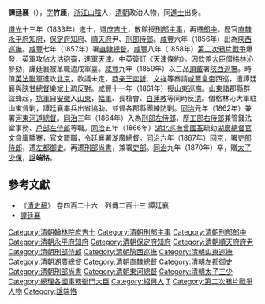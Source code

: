 '''譚廷襄'''（{{bd|？||1870年|}}），[[表字|字]]'''竹厓'''，[[浙江|浙江]][[山陰|山陰]]人，[[清朝|清朝]]政治人物，同[[進士|進士]]出身。

[[道光|道光]]十三年（1833年）進士，選[[庶吉士|庶吉士]]，散館授[[刑部|刑部]][[主事|主事]]，再遷[[郎中|郎中]]。歷官[[直隸|直隸]][[永平府|永平府]][[知府|知府]]，[[保定府|保定府]][[知府|知府]]、[[順天府|順天府]]尹、[[刑部侍郎|刑部侍郎]]。[[咸豐|咸豐]]六年（1856年）出為[[陝西巡撫|陝西巡撫]]。[[咸豐|咸豐]]七年（1857年）署[[直隸總督|直隸總督]]。[[咸豐|咸豐]]八年（1858年）[[第二次鴉片戰爭|第二次鴉片戰爭]]爆發，英軍攻佔[[大沽砲臺|大沽砲臺]]，進軍[[天津|天津]]。中英簽訂《[[天津條約|天津條約]]》。因[[欽差大臣|欽差大臣]][[僧格林沁|僧格林沁]]參劾，譚廷襄被革職遣戍軍臺。[[咸豐|咸豐]]九年（1859年）以三品[[頂戴|頂戴]]署[[陝西巡撫|陝西巡撫]]。時值[[英法聯軍|英法聯軍]]進攻[[北京|北京]]，款議未定，[[恭亲王|恭亲王]][[奕訢|奕訢]]、[[文祥|文祥]]等奏請[[咸豐皇帝|咸豐皇帝]]西巡，遭譚廷襄與[[陝甘總督|陝甘總督]]樂斌上疏反對。[[咸豐|咸豐]]十一年（1861年）授[[山東巡撫|山東巡撫]]。[[山東|山東]]諸郡縣群盜蜂起，[[捻軍|捻軍]]自[[安徽|安徽]]入[[山東|山東]]，[[幅軍|幅軍]]、長槍會、[[白蓮教|白蓮教]]等同時反[[清|清]]。僧格林沁大軍駐山東督剿，譚廷襄率兵出省協助，並督各郡縣團練防剿。[[同治|同治]]元年（1862年）兼署[[河東|河東]][[河道總督|河道總督]]。[[同治|同治]]三年（1864年）入為[[刑部左侍郎|刑部左侍郎]]，歷[[工部右侍郎|工部右侍郎]]兼管錢法堂事務、[[戶部左侍郎|戶部左侍郎]]等職。[[同治|同治]]五年（1866年）[[湖北巡撫|湖北巡撫]][[曾國荃|曾國荃]]疏劾[[湖廣總督|湖廣總督]][[官文|官文]]貪庸驕蹇，官文罷職，令廷襄署湖廣總督。[[同治|同治]]六年（1867年）回[[京|京]]，署[[吏部侍郎|吏部侍郎]]，遷[[左都御史|左都御史]]。再遷[[刑部尚書|刑部尚書]]，兼署[[吏部|吏部]]。[[同治|同治]]九年（1870年）卒，贈[[太子少保|太子少保]]，[[諡|諡]]'''端恪'''。

==參考文獻==
*《[[清史稿|清史稿]]》 卷四百二十六　列傳二百十三 譚廷襄
*[http://npmhost.npm.gov.tw/ttscgi2/ttsquery?0:0:npmauac:TM%3D%C3%D3%A7%CA%C1%B8 譚廷襄] {{Wayback|url=http://npmhost.npm.gov.tw/ttscgi2/ttsquery?0:0:npmauac:TM%3D%C3%D3%A7%CA%C1%B8 |date=20210414014814 }} 

{{道光十三年癸巳科殿試金榜}}
{{DEFAULTSORT:Tan譚}}

[[Category:清朝翰林院庶吉士|Category:清朝翰林院庶吉士]]
[[Category:清朝刑部主事|Category:清朝刑部主事]]
[[Category:清朝刑部郎中|Category:清朝刑部郎中]]
[[Category:清朝永平府知府|Category:清朝永平府知府]]
[[Category:清朝保定府知府|Category:清朝保定府知府]]
[[Category:清朝順天府府尹|Category:清朝順天府府尹]]
[[Category:清朝刑部侍郎|Category:清朝刑部侍郎]]
[[Category:清朝陝西巡撫|Category:清朝陝西巡撫]]
[[Category:清朝山東巡撫|Category:清朝山東巡撫]]
[[Category:清朝湖廣總督|Category:清朝湖廣總督]]
[[Category:清朝直隸總督|Category:清朝直隸總督]]
[[Category:清朝左都御史|Category:清朝左都御史]]
[[Category:清朝刑部尚書|Category:清朝刑部尚書]]
[[Category:清朝東河總督|Category:清朝東河總督]]
[[Category:清朝太子三少|Category:清朝太子三少]]
[[Category:總理各國事務衙門大臣|Category:總理各國事務衙門大臣]]
[[Category:紹興人|Category:紹興人]]
[[Category:譚姓|T]]
[[Category:第二次鴉片戰爭人物|Category:第二次鴉片戰爭人物]]
[[Category:諡端恪|Category:諡端恪]]